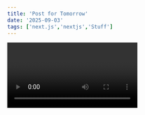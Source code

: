 ```yaml
---
title: 'Post for Tomorrow'
date: '2025-09-03'
tags: ['next.js','nextjs','Stuff']
---
```


<video id = "6h649f2fB9Q" />

We recommend using **Static Generation** (with and without data) whenever 

```ts
const sum =(num1:number,num2:number):number =>{
    return num1 + num2
}

console.log(sum(4,8)) //12
```

You can use Static Generation for many types of pages, including:

- Marketing pages
- Blog posts
- E-commerce product listings
- Help and documentation

You should ask yourself: "Can I pre-render this page **ahead** of a user's request?" If the answer is yes, then you should choose Static Generation.

On the other hand, Static Generation is **not** a good idea if you cannot pre-render a page ahead of a user's request. Maybe your page shows frequently updated data, and the page content changes on every request.

In that case, you can use **Server-Side Rendering**. It will be slower, but the pre-rendered page will always be up-to-date. Or you can skip pre-rendering and use client-side JavaScript to populate data.
